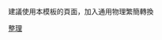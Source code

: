 {{Navbox
|name = 统计力学
|title = [[统计力学]]
|listclass = hlist
|state=autocollapse
|image =

|group1 = 基本概念
|list1 = 
*[[分子运动论]]
*[[熵_(统计物理学)|熵]]
*[[配分函数]]

|group2 =近独立粒子系统
|list2 =
*[[麦克斯韦-玻尔兹曼统计]]
*[[玻色-爱因斯坦统计]]
*[[费米–狄拉克统计]]
*[[自旋統計定理]]
*[[全同粒子]]
*[[任意子]]

|group3 =[[系综]]理论
|list3 =
*[[微正则系综]]
*[[正则系综]]
*[[巨正则系综]]
*[[等温等压系综]]
*[[等焓等压系综]]
*{{Link-en|开放统计系综|Open statistical ensemble}}

|group4 =相关模型
|list4 =
*[[德拜模型]]
*[[爱因斯坦模型]]
*[[易辛模型]]
*[[玻茨模型]]

|group5 = 科学史
|list5 = 
*[[物理学史#统计力学的建立|发展史]]
*[[詹姆斯·克拉克·馬克士威|馬克士威]]
*[[约西亚·吉布斯|吉布斯]]
*[[路德维希·玻尔兹曼|波尔兹曼]]
*[[阿尔伯特·爱因斯坦|爱因斯坦]]
*[[彼得·德拜|德拜]]
*[[恩里科·费米|费米]]
*[[杨振宁]]

}}<noinclude>
建議使用本模板的頁面，加入{{tl|NoteTA|<nowiki>G1=物理學</nowiki>}}通用物理繁簡轉換
[[Category:物理学分支导航模板|整理]]
</noinclude>